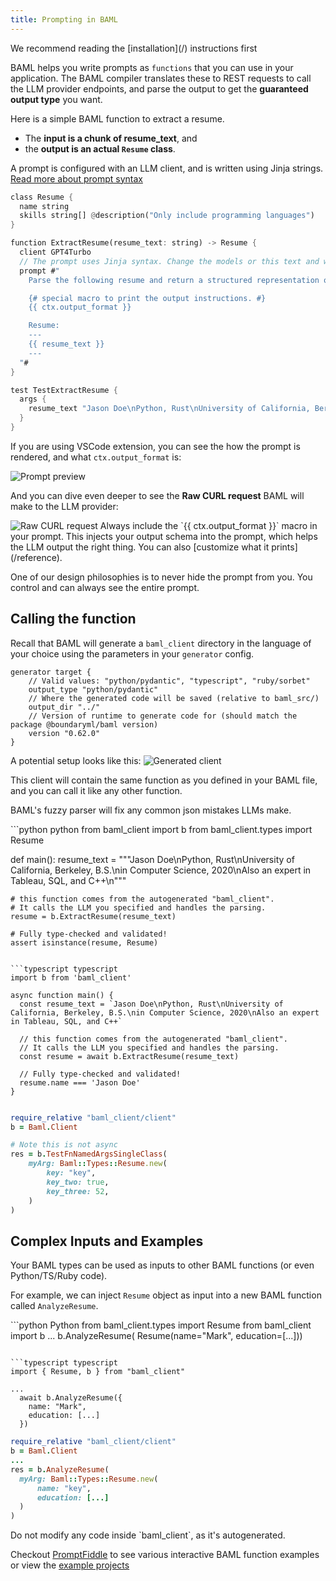 ```yaml
---
title: Prompting in BAML
---
```


<Note>
We recommend reading the [installation](/) instructions first
</Note>

BAML helps you write prompts as `functions` that you can use in your application. The BAML compiler translates these to REST requests to call the LLM provider endpoints, and parse the output to get the **guaranteed output type** you want.


Here is a simple BAML function to extract a resume. 
- The **input is a chunk of resume_text**, and 
- the **output is an actual `Resume` class**. 

A prompt is configured with an LLM client, and is written using Jinja strings. [Read more about prompt syntax](/learn/prompt-syntax/what-is-jinja.mdx)

```rust BAML
class Resume {
  name string
  skills string[] @description("Only include programming languages")
}

function ExtractResume(resume_text: string) -> Resume {
  client GPT4Turbo
  // The prompt uses Jinja syntax. Change the models or this text and watch the prompt preview change!
  prompt #"
    Parse the following resume and return a structured representation of the data in the schema below.

    {# special macro to print the output instructions. #}
    {{ ctx.output_format }}

    Resume:
    ---
    {{ resume_text }}
    ---
  "#
}

test TestExtractResume {
  args {
    resume_text "Jason Doe\nPython, Rust\nUniversity of California, Berkeley, B.S.\nin Computer Science, 2020\nAlso an expert in Tableau, SQL, and C++"
  }
}
```

If you are using VSCode extension, you can see the how the prompt is rendered, and what `ctx.output_format` is:

<img src="/assets/vscode/extract-resume-prompt-preview.png" alt="Prompt preview" />

And you can dive even deeper to see the **Raw CURL request** BAML will make to the LLM provider:

<img src="/assets/vscode/curl-preview.png" alt="Raw CURL request" />

<Warning>
Always include the `{{ ctx.output_format }}` macro in your prompt. This injects your output schema into the prompt, which helps the LLM output the right thing. You can also [customize what it prints](/reference).

One of our design philosophies is to never hide the prompt from you. You control and can always see the entire prompt.
</Warning>

## Calling the function
Recall that BAML will generate a `baml_client` directory in the language of your choice using the parameters in your `generator` config. 



```baml generators.baml
generator target {
    // Valid values: "python/pydantic", "typescript", "ruby/sorbet"
    output_type "python/pydantic"
    // Where the generated code will be saved (relative to baml_src/)
    output_dir "../"
    // Version of runtime to generate code for (should match the package @boundaryml/baml version)
    version "0.62.0"
}
```

A potential setup looks like this:
<img src="/assets/vscode/baml-client.png" alt="Generated client" width={300} />

This client will contain the same function as you defined in your BAML file, and you can call it like any other function.

BAML's fuzzy parser will fix any common json mistakes LLMs make.

<CodeBlocks>
```python python
from baml_client import b
from baml_client.types import Resume

def main():
resume_text = """Jason Doe\nPython, Rust\nUniversity of California, Berkeley, B.S.\nin Computer Science, 2020\nAlso an expert in Tableau, SQL, and C++\n"""

    # this function comes from the autogenerated "baml_client".
    # It calls the LLM you specified and handles the parsing.
    resume = b.ExtractResume(resume_text)

    # Fully type-checked and validated!
    assert isinstance(resume, Resume)

```

```typescript typescript
import b from 'baml_client'

async function main() {
  const resume_text = `Jason Doe\nPython, Rust\nUniversity of California, Berkeley, B.S.\nin Computer Science, 2020\nAlso an expert in Tableau, SQL, and C++`

  // this function comes from the autogenerated "baml_client".
  // It calls the LLM you specified and handles the parsing.
  const resume = await b.ExtractResume(resume_text)

  // Fully type-checked and validated!
  resume.name === 'Jason Doe'
}
```

```ruby ruby

require_relative "baml_client/client"
b = Baml.Client

# Note this is not async
res = b.TestFnNamedArgsSingleClass(
    myArg: Baml::Types::Resume.new(
        key: "key",
        key_two: true,
        key_three: 52,
    )
)
```

</CodeBlocks>

## Complex Inputs and Examples

Your BAML types can be used as inputs to other BAML functions (or even Python/TS/Ruby code).

For example, we can inject `Resume` object as input into a new BAML function called `AnalyzeResume`.

<CodeBlocks>
```python Python
from baml_client.types import Resume
from baml_client import b
...
  b.AnalyzeResume(
    Resume(name="Mark", education=[...]))

````

```typescript typescript
import { Resume, b } from "baml_client"

...
  await b.AnalyzeResume({
    name: "Mark",
    education: [...]
  })
````

```ruby Ruby
require_relative "baml_client/client"
b = Baml.Client
...
res = b.AnalyzeResume(
  myArg: Baml::Types::Resume.new(
      name: "key",
      education: [...]
  )
)
```

</CodeBlocks>

<Warning>
Do not modify any code inside `baml_client`, as it's autogenerated.
</Warning>

Checkout [PromptFiddle](https://promptfiddle.com) to see various interactive BAML function examples or view the [example projects](/examples)
